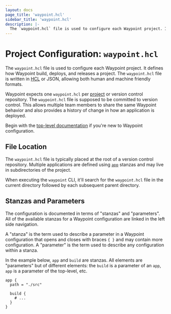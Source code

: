 ```yaml
---
layout: docs
page_title: 'waypoint.hcl'
sidebar_title: 'waypoint.hcl'
description: |-
  The `waypoint.hcl` file is used to configure each Waypoint project. It defines how Waypoint build, deploys, and releases a project.
---
```


# Project Configuration: `waypoint.hcl`

The `waypoint.hcl` file is used to configure each Waypoint project. It defines
how Waypoint build, deploys, and releases a project. The `waypoint.hcl` file is
written in [HCL](https://github.com/hashicorp/hcl) or JSON, allowing both human
and machine friendly formats.

Waypoint expects one `waypoint.hcl` per [project](/docs/glossary#project) or
version control repository. The `waypoint.hcl` file is supposed to be committed
to version control. This allows multiple team members to share the same Waypoint
behavior and also provides a history of change in how an application is deployed.

Begin with the [top-level documentation](/docs/waypoint-hcl/root) if you're new
to Waypoint configuration.

## File Location

The `waypoint.hcl` file is typically placed at the root of a version control
repository. Multiple applications are defined using [`app`][app] stanzas and
may live in subdirectories of the project.

When executing the `waypoint` CLI, it'll search for the `waypoint.hcl` file
in the current directory followed by each subsequent parent directory.

## Stanzas and Parameters

The configuration is documented in terms of "stanzas" and "parameters". All
of the available stanzas for a Waypoint configuration are linked in the left
side navigation.

A "stanza" is the term used to describe a parameter in a Waypoint configuration
that opens and closes with braces `{ }` and may contain more configuration.
A "parameter" is the term used to describe any configuration within a stanza.

In the example below, `app` and `build` are stanzas. All elements are
"parameters" but of different elements: the `build` is a parameter of an `app`,
`app` is a parameter of the top-level, etc.

```hcl
app {
  path = "./src"

  build {
    # ...
  }
}
```

[app]: /docs/waypoint-hcl/app 'App Stanza'
